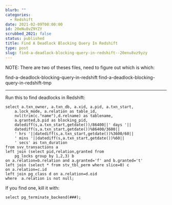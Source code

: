 ```yaml
---
blurb: ""
categories:
  - Redshift
date: 2021-02-09T00:00:00
id: 20eNu8vZ9YZY
scrubbed_2021: false
status: published
title: Find A Deadlock Blocking Query In Redshift
type: post
slug: find-a-deadlock-blocking-query-in-redshift--20enu8vz9yzy
---
```


NOTE: There are two of theses files, need to figure out which is which:

find-a-deadlock-blocking-query-in-redshift
find-a-deadlock-blocking-query-in-redshift-tmp

---

Run this to find deadlocks in Redshift:

```sql{numberLines: true}
select a.txn_owner, a.txn_db, a.xid, a.pid, a.txn_start, 
    a.lock_mode, a.relation as table_id,
    nvl(trim(c."name"),d.relname) as tablename, 
    a.granted,b.pid as blocking_pid,
    datediff(s,a.txn_start,getdate())/86400||' days '||
    datediff(s,a.txn_start,getdate())%86400/3600||
    ' hrs '||datediff(s,a.txn_start,getdate())%3600/60||
    ' mins '||datediff(s,a.txn_start,getdate())%60||
    ' secs' as txn_duration
from svv_transactions a 
left join (select pid,relation,granted from 
    pg_locks group by 1,2,3) b 
on a.relation=b.relation and a.granted='f' and b.granted='t' 
left join (select * from stv_tbl_perm where slice=0) c 
on a.relation=c.id 
left join pg_class d on a.relation=d.oid
where  a.relation is not null;
```



If you find one, kill it with:

```sql{numberLines: true}
select pg_terminate_backend(###);
```